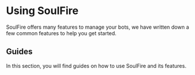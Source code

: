 
# Using SoulFire

SoulFire offers many features to manage your bots, we have written down a few common features to help you get started.

## Guides

In this section, you will find guides on how to use SoulFire and its features.

<Cards>
    <Card
        title="Import Accounts"
        href="/docs/usage/accounts"
    >
    </Card>
    <Card
        title="Import Proxies"
        href="/docs/usage/proxies"
    >
    </Card>
    <Card
        title="Supported Versions"
        href="/docs/usage/versions"
    >
    </Card>
    <Card
        title="Commands"
        href="/docs/usage/commands"
    >
    </Card>
    <Card
        title="Plugins"
        href="/docs/usage/plugins"
    >
    </Card>
    <Card
        title="CLI Flags"
        href="/docs/usage/cli-flags"
    >
    </Card>
</Cards>
